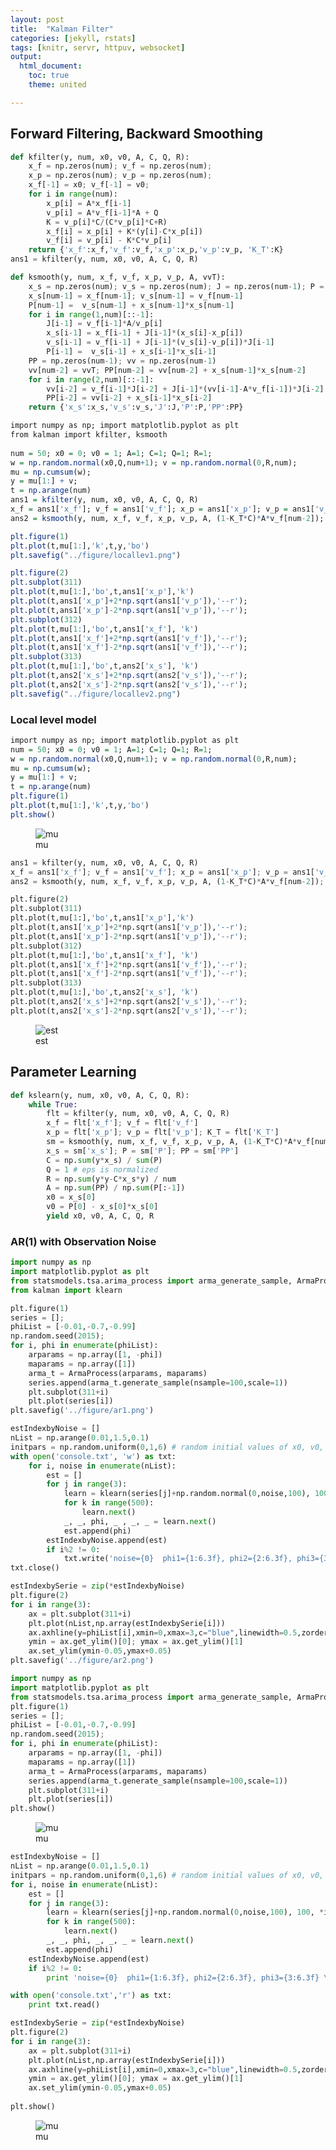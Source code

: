 ```yaml
---
layout: post
title:  "Kalman Filter"
categories: [jekyll, rstats]
tags: [knitr, servr, httpuv, websocket]
output:
  html_document:
    toc: true
    theme: united

---
```


## Forward Filtering, Backward Smoothing

```python
def kfilter(y, num, x0, v0, A, C, Q, R):
    x_f = np.zeros(num); v_f = np.zeros(num);
    x_p = np.zeros(num); v_p = np.zeros(num);
    x_f[-1] = x0; v_f[-1] = v0;
    for i in range(num):
        x_p[i] = A*x_f[i-1]
        v_p[i] = A*v_f[i-1]*A + Q
        K = v_p[i]*C/(C*v_p[i]*C+R)
        x_f[i] = x_p[i] + K*(y[i]-C*x_p[i])
        v_f[i] = v_p[i] - K*C*v_p[i]
    return {'x_f':x_f,'v_f':v_f,'x_p':x_p,'v_p':v_p, 'K_T':K}
ans1 = kfilter(y, num, x0, v0, A, C, Q, R)
```
```python
def ksmooth(y, num, x_f, v_f, x_p, v_p, A, vvT):
    x_s = np.zeros(num); v_s = np.zeros(num); J = np.zeros(num-1); P = np.zeros(num)
    x_s[num-1] = x_f[num-1]; v_s[num-1] = v_f[num-1]
    P[num-1] =  v_s[num-1] + x_s[num-1]*x_s[num-1]
    for i in range(1,num)[::-1]:
        J[i-1] = v_f[i-1]*A/v_p[i]
        x_s[i-1] = x_f[i-1] + J[i-1]*(x_s[i]-x_p[i])
        v_s[i-1] = v_f[i-1] + J[i-1]*(v_s[i]-v_p[i])*J[i-1]
        P[i-1] =  v_s[i-1] + x_s[i-1]*x_s[i-1]
    PP = np.zeros(num-1); vv = np.zeros(num-1)
    vv[num-2] = vvT; PP[num-2] = vv[num-2] + x_s[num-1]*x_s[num-2]
    for i in range(2,num)[::-1]:
        vv[i-2] = v_f[i-1]*J[i-2] + J[i-1]*(vv[i-1]-A*v_f[i-1])*J[i-2]
        PP[i-2] = vv[i-2] + x_s[i-1]*x_s[i-2]
    return {'x_s':x_s,'v_s':v_s,'J':J,'P':P,'PP':PP}
```



```r
import numpy as np; import matplotlib.pyplot as plt
from kalman import kfilter, ksmooth
      
num = 50; x0 = 0; v0 = 1; A=1; C=1; Q=1; R=1;
w = np.random.normal(x0,Q,num+1); v = np.random.normal(0,R,num);
mu = np.cumsum(w);
y = mu[1:] + v;
t = np.arange(num)
ans1 = kfilter(y, num, x0, v0, A, C, Q, R)
x_f = ans1['x_f']; v_f = ans1['v_f']; x_p = ans1['x_p']; v_p = ans1['v_p']; K_T = ans1['K_T'];
ans2 = ksmooth(y, num, x_f, v_f, x_p, v_p, A, (1-K_T*C)*A*v_f[num-2]);

plt.figure(1)
plt.plot(t,mu[1:],'k',t,y,'bo')
plt.savefig("../figure/locallev1.png")

plt.figure(2)
plt.subplot(311)
plt.plot(t,mu[1:],'bo',t,ans1['x_p'],'k')
plt.plot(t,ans1['x_p']+2*np.sqrt(ans1['v_p']),'--r');
plt.plot(t,ans1['x_p']-2*np.sqrt(ans1['v_p']),'--r');
plt.subplot(312)
plt.plot(t,mu[1:],'bo',t,ans1['x_f'], 'k')
plt.plot(t,ans1['x_f']+2*np.sqrt(ans1['v_f']),'--r');
plt.plot(t,ans1['x_f']-2*np.sqrt(ans1['v_f']),'--r');
plt.subplot(313)
plt.plot(t,mu[1:],'bo',t,ans2['x_s'], 'k')
plt.plot(t,ans2['x_s']+2*np.sqrt(ans2['v_s']),'--r');
plt.plot(t,ans2['x_s']-2*np.sqrt(ans2['v_s']),'--r');
plt.savefig("../figure/locallev2.png")
```

### Local level model

```r
import numpy as np; import matplotlib.pyplot as plt
num = 50; x0 = 0; v0 = 1; A=1; C=1; Q=1; R=1;
w = np.random.normal(x0,Q,num+1); v = np.random.normal(0,R,num);
mu = np.cumsum(w);
y = mu[1:] + v;
t = np.arange(num)
plt.figure(1)
plt.plot(t,mu[1:],'k',t,y,'bo')
plt.show()
```

![mu](/demon/figure/locallev1.png)  


```python

ans1 = kfilter(y, num, x0, v0, A, C, Q, R)
x_f = ans1['x_f']; v_f = ans1['v_f']; x_p = ans1['x_p']; v_p = ans1['v_p']; K_T = ans1['K_T'];
ans2 = ksmooth(y, num, x_f, v_f, x_p, v_p, A, (1-K_T*C)*A*v_f[num-2]);

plt.figure(2)
plt.subplot(311)
plt.plot(t,mu[1:],'bo',t,ans1['x_p'],'k')
plt.plot(t,ans1['x_p']+2*np.sqrt(ans1['v_p']),'--r');
plt.plot(t,ans1['x_p']-2*np.sqrt(ans1['v_p']),'--r');
plt.subplot(312)
plt.plot(t,mu[1:],'bo',t,ans1['x_f'], 'k')
plt.plot(t,ans1['x_f']+2*np.sqrt(ans1['v_f']),'--r');
plt.plot(t,ans1['x_f']-2*np.sqrt(ans1['v_f']),'--r');
plt.subplot(313)
plt.plot(t,mu[1:],'bo',t,ans2['x_s'], 'k')
plt.plot(t,ans2['x_s']+2*np.sqrt(ans2['v_s']),'--r');
plt.plot(t,ans2['x_s']-2*np.sqrt(ans2['v_s']),'--r');
```

![est](/demon/figure/locallev2.png)  

## Parameter Learning

```python
def kslearn(y, num, x0, v0, A, C, Q, R):
    while True:
        flt = kfilter(y, num, x0, v0, A, C, Q, R)
        x_f = flt['x_f']; v_f = flt['v_f']
        x_p = flt['x_p']; v_p = flt['v_p']; K_T = flt['K_T']
        sm = ksmooth(y, num, x_f, v_f, x_p, v_p, A, (1-K_T*C)*A*v_f[num-2])
        x_s = sm['x_s']; P = sm['P']; PP = sm['PP']
        C = np.sum(y*x_s) / sum(P)
        Q = 1 # eps is normalized
        R = np.sum(y*y-C*x_s*y) / num
        A = np.sum(PP) / np.sum(P[:-1])
        x0 = x_s[0]
        v0 = P[0] - x_s[0]*x_s[0]
        yield x0, v0, A, C, Q, R
```

### AR(1) with Observation Noise

```python
import numpy as np
import matplotlib.pyplot as plt
from statsmodels.tsa.arima_process import arma_generate_sample, ArmaProcess
from kalman import klearn

plt.figure(1)
series = [];
phiList = [-0.01,-0.7,-0.99]
np.random.seed(2015);
for i, phi in enumerate(phiList):
    arparams = np.array([1, -phi])
    maparams = np.array([1])
    arma_t = ArmaProcess(arparams, maparams)
    series.append(arma_t.generate_sample(nsample=100,scale=1))
    plt.subplot(311+i)
    plt.plot(series[i])
plt.savefig('../figure/ar1.png')

estIndexbyNoise = []
nList = np.arange(0.01,1.5,0.1)
initpars = np.random.uniform(0,1,6) # random initial values of x0, v0, A, C, Q, R
with open('console.txt', 'w') as txt:
    for i, noise in enumerate(nList):
        est = []
        for j in range(3):
            learn = klearn(series[j]+np.random.normal(0,noise,100), 100, *initpars)
            for k in range(500):
                learn.next()
            _, _, phi, _ , _, _ = learn.next()
            est.append(phi)
        estIndexbyNoise.append(est)
        if i%2 != 0:
            txt.write('noise={0}  phi1={1:6.3f}, phi2={2:6.3f}, phi3={3:6.3f} \n'.format(noise, *est))
txt.close()

estIndexbySerie = zip(*estIndexbyNoise)
plt.figure(2)
for i in range(3):
    ax = plt.subplot(311+i)
    plt.plot(nList,np.array(estIndexbySerie[i]))
    ax.axhline(y=phiList[i],xmin=0,xmax=3,c="blue",linewidth=0.5,zorder=0)
    ymin = ax.get_ylim()[0]; ymax = ax.get_ylim()[1]
    ax.set_ylim(ymin-0.05,ymax+0.05)
plt.savefig('../figure/ar2.png')
```


```python
import numpy as np
import matplotlib.pyplot as plt
from statsmodels.tsa.arima_process import arma_generate_sample, ArmaProcess
plt.figure(1)
series = [];
phiList = [-0.01,-0.7,-0.99]
np.random.seed(2015);
for i, phi in enumerate(phiList):
    arparams = np.array([1, -phi])
    maparams = np.array([1])
    arma_t = ArmaProcess(arparams, maparams)
    series.append(arma_t.generate_sample(nsample=100,scale=1))
    plt.subplot(311+i)
    plt.plot(series[i])
plt.show()
```

![mu](/demon/figure/ar1.png)

```python
estIndexbyNoise = []
nList = np.arange(0.01,1.5,0.1)
initpars = np.random.uniform(0,1,6) # random initial values of x0, v0, A, C, Q, R
for i, noise in enumerate(nList):
    est = []
    for j in range(3):
        learn = klearn(series[j]+np.random.normal(0,noise,100), 100, *initpars)
        for k in range(500):
            learn.next()
        _, _, phi, _, _, _ = learn.next()
        est.append(phi)
    estIndexbyNoise.append(est)
    if i%2 != 0:
        print 'noise={0}  phi1={1:6.3f}, phi2={2:6.3f}, phi3={3:6.3f} \n'.format(noise, *est)
```

```python
with open('console.txt','r') as txt:
    print txt.read()
```

```python
estIndexbySerie = zip(*estIndexbyNoise)
plt.figure(2)
for i in range(3):
    ax = plt.subplot(311+i)
    plt.plot(nList,np.array(estIndexbySerie[i]))
    ax.axhline(y=phiList[i],xmin=0,xmax=3,c="blue",linewidth=0.5,zorder=0)
    ymin = ax.get_ylim()[0]; ymax = ax.get_ylim()[1]
    ax.set_ylim(ymin-0.05,ymax+0.05)
    
plt.show()
```



![mu](/demon/figure/ar2.png)

